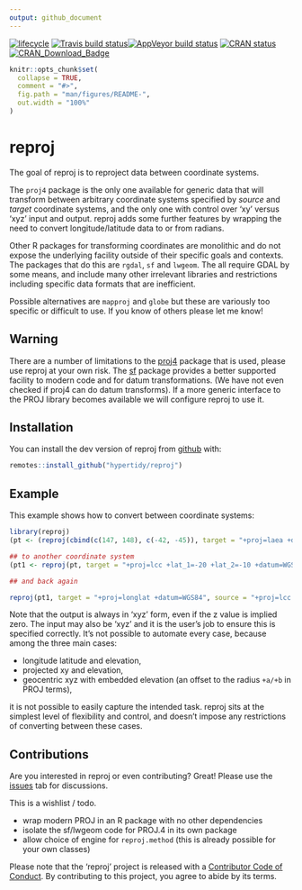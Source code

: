 ```yaml
---
output: github_document
---
```



<!-- README.md is generated from README.Rmd. Please edit that file -->


  [![lifecycle](https://img.shields.io/badge/lifecycle-maturing-blue.svg)](https://www.tidyverse.org/lifecycle/#maturing) [![Travis build status](https://travis-ci.org/hypertidy/reproj.svg?branch=master)](https://travis-ci.org/hypertidy/reproj)[![AppVeyor build status](https://ci.appveyor.com/api/projects/status/github/hypertidy/reproj?branch=master&svg=true)](https://ci.appveyor.com/project/mdsumner/reproj)  [![CRAN status](https://www.r-pkg.org/badges/version/reproj)](https://cran.r-project.org/package=reproj)[![CRAN\_Download\_Badge](http://cranlogs.r-pkg.org/badges/reproj)](https://cran.r-project.org/package=reproj)

```r
knitr::opts_chunk$set(
  collapse = TRUE,
  comment = "#>",
  fig.path = "man/figures/README-",
  out.width = "100%"
)
```
# reproj

The goal of reproj is to reproject data between coordinate systems. 

The `proj4` package is the only one available for generic data that will transform between arbitrary coordinate systems specified by _source_ and _target_ coordinate systems, and the only one with control over 'xy' versus 'xyz' input and output.  reproj adds some further features by wrapping the need to convert longitude/latitude data to or from radians. 

Other R packages for transforming coordinates are monolithic and do not expose the underlying facility outside of their
specific goals and contexts. The packages that do this are `rgdal`, `sf` and `lwgeom`. The all require GDAL by some means, and include many other irrelevant libraries and restrictions including specific data formats that are inefficient. 

Possible alternatives are `mapproj` and `globe` but these are variously too specific or difficult to use. If you know of others please let me know!


## Warning

There are a number of limitations to the [proj4](https://CRAN.r-project.org/package=proj4) package that is used, please use reproj at your own risk. The [sf](https://CRAN.r-project.org/package=sf) package provides a better supported facility to modern code and for datum transformations. (We have not even checked if proj4 can do datum transforms). If a more generic interface to the PROJ library becomes available we will configure reproj to use it. 

## Installation

You can install the dev version of reproj from [github](https://github.com/hypertidy/reproj/) with:

```r
remotes::install_github("hypertidy/reproj")
```

## Example

This example shows how to convert between coordinate systems: 

```r
library(reproj)
(pt <- (reproj(cbind(c(147, 148), c(-42, -45)), target = "+proj=laea +datum=WGS84", source = 4326)))

## to another coordinate system
(pt1 <- reproj(pt, target = "+proj=lcc +lat_1=-20 +lat_2=-10 +datum=WGS84", source = "+proj=laea +datum=WGS84"))

## and back again

reproj(pt1, target = "+proj=longlat +datum=WGS84", source = "+proj=lcc +lat_1=-20 +lat_2=-10 +datum=WGS84")

```

Note that the output is always in 'xyz' form, even if the z value is implied zero. The input may also be 'xyz' and it is the user's job to ensure this is specified correctly. It's not possible to automate every case, because among the three main cases: 

* longitude latitude and elevation,
* projected xy and elevation,
* geocentric xyz with embedded elevation (an offset to the radius `+a/+b` in PROJ terms),

it is not possible to easily capture the intended task. reproj sits at the simplest level of flexibility and control, and doesn't impose any restrictions of converting between these cases. 



## Contributions

Are you interested in reproj or even contributing? Great!  Please use the [issues](https://github.com/hypertidy/reproj/issues) tab for discussions. 


This is a wishlist / todo. 

* wrap modern PROJ in an R package with no other dependencies
* isolate the sf/lwgeom code for PROJ.4 in its own package
* allow choice of engine for `reproj.method` (this is already possible for your own classes)



Please note that the 'reproj' project is released with a [Contributor Code of Conduct](CODE_OF_CONDUCT.md). By contributing to this project, you agree to abide by its terms.

